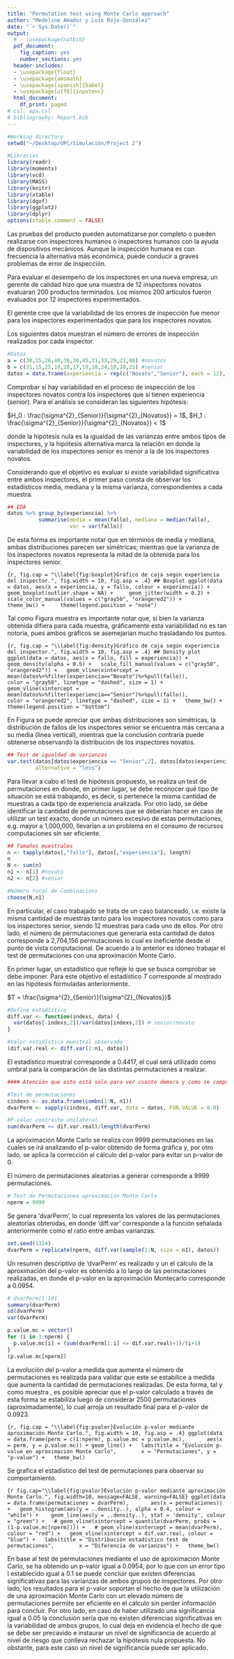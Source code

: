 ```yaml
---
title: "Permutation test using Monte Carlo approach"
author: "Medeline Amador y Luis Rojo-González"
date: "`r Sys.Date()`"
output:
  # - \usepackage{natbib}
  pdf_document:
    fig_caption: yes
    number_sections: yes
  header-includes:
  - \usepackage{float}
  - \usepackage{amsmath}
  - \usepackage[spanish]{babel}
  - \usepackage[utf8]{inputenc}
  html_document:
    df_print: paged
# csl: apa.csl
# bibliography: Report.bib
---
```


```r
#Working directory
setwd("~/Desktop/UPC/Simulación/Project 2")
```

```r
#Librarias
library(readr)
library(moments)
library(vcd)
library(MASS)
library(knitr)
library(xtable)
library(dgof)
library(ggplot2)
library(dplyr)
options(xtable.comment = FALSE)
```

\textbf{Situación (este caso de estudio es de McClave et al. (1997)).} Las pruebas del producto pueden automatizarse por completo o pueden realizarse con inspectores humanos o inspectores humanos con la ayuda de dispositivos mecánicos. Aunque la inspección humana es con frecuencia la alternativa más económica, puede conducir a graves problemas de error de inspección.

Para evaluar el desempeño de los inspectores en una nueva empresa, un gerente de calidad hizo que una muestra de 12 inspectores novatos evaluaran 200 productos terminados. Los mismos 200 artículos fueron evaluados por 12 inspectores experimentados. 

El gerente cree que la variabilidad de los errores de inspección fue menor para los inspectores experimentados que para los inspectores novatos.

Los siguientes datos muestran el número de errores de inspección realizados por cada inspector.

```r
#Datos
a = c(30,35,26,40,36,20,45,31,33,29,21,48) #novatos
b = c(31,15,25,19,28,17,19,18,24,10,20,21) #senior
datos = data.frame(experiencia = rep(c("Novato","Senior"), each = 12), fallo=c(a,b))
```

\textbf{Objetivo.} Comprobar si hay variabilidad en el proceso de inspección de los inspectores novatos contra los inspectores que sí tienen experiencia (senior). Para el análisis se consideran las siguientes hipótesis:

$H_0 : \frac{\sigma^{2}_{Senior}}{\sigma^{2}_{Novatos}} = 1$, $H_1 : \frac{\sigma^{2}_{Senior}}{\sigma^{2}_{Novatos}} < 1$

donde la hipótesis nula es la igualdad de las varianzas entre ambos tipos de inspectores, y la hipótesis alternativa marca la relación en donde la variabilidad de los inspectores senior es menor a la de los inspectores novatos.

\textbf{Análisis exploratorio.} Considerando que el objetivo es evaluar si existe variabilidad significativa entre ambos inspectores, el primer paso consta de observar los estadísticos media, mediana y la misma varianza, correspondientes a cada muestra.

```r
## EDA
datos %>% group_by(experiencia) %>%  
          summarise(media = mean(fallo), mediana = median(fallo),
                    var = var(fallo))
```

De esta forma es importante notar que en términos de media y mediana, ambas distribuciones parecen ser simétricas; mientras que la varianza de los inspectores novatos representa la mitad de la obtenida para los inspectores senior.

```{r, fig.cap = "\\label{fig:boxplot}Gráfico de caja según experiencia del inspector.", fig.width = 10, fig.asp = .4}
## Boxplot
ggplot(data = datos, aes(x = experiencia, y = fallo, colour = experiencia)) +
    geom_boxplot(outlier.shape = NA) +
    geom_jitter(width = 0.2) +
    scale_color_manual(values = c("gray50", "orangered2")) +
    theme_bw() +
    theme(legend.position = "none")
```

Tal como Figura \ref{fig:boxplot} muestra es importante notar que, si bien la varianza obtenida difiera para cada muestra, gráficamente esta variabilidad no es tan notoria, pues ambos gráficos se asemejarían mucho trasladando los puntos.

```{r, fig.cap = "\\label{fig:density}Gráfico de caja según experiencia del inspector.", fig.width = 10, fig.asp = .4}
## Density plot
ggplot(data = datos, aes(x = fallo, fill = experiencia)) +
  geom_density(alpha = 0.5) +
  scale_fill_manual(values = c("gray50", "orangered2")) +
  geom_vline(xintercept = mean(datos%>%filter(experiencia=="Novato")%>%pull(fallo)),
             color = "gray50", linetype = "dashed", size = 1) +
  geom_vline(xintercept = mean(datos%>%filter(experiencia=="Senior")%>%pull(fallo)),
             color = "orangered2", linetype = "dashed", size = 1) +
  theme_bw() +
  theme(legend.position = "bottom")
```

En Figura \ref{fig:density} se puede apreciar que ambas distribuciones son simétricas, la distribución de fallos de los inspectores senior se encuentra más cercana a su media (línea vertical), mientras que la conclusión contraria puede obtenerse observando la distribución de los inspectores novatos.

\textbf{Test de Permutaciones.}

```r
## Test de igualdad de varianzas
var.test(datos[datos$experiencia == "Senior",2], datos[datos$experiencia == "Novato",2],
         alternative = "less")
```

Para llevar a cabo el test de hipótesis propuesto, se realiza un test de permutaciones en donde, en primer lugar, se debe reconocer qué tipo de situación se está trabajando, es decir, si pertenece la misma cantidad de muestras a cada tipo de experiencia analizada. Por otro lado, se debe identificar la cantidad de permutaciones que se deberían hacer en caso de utilizar un test exacto, donde un número excesivo de estas permutaciones, e.g. mayor a 1,000,000, llevarían a un problema en el consumo de recursos computaciones sin ser eficiente.

```r
## Tamaños muestrales
n <- tapply(datos[,"fallo"], datos[,"experiencia"], length) 
n
N <- sum(n)
n1 <- n[1] #novato
n2 <- n[2] #senior

#Número total de Combinacions
choose(N,n1)
```

En particular, el caso trabajado se trata de un caso balanceado, i.e. existe la misma cantidad de muestras tanto para los inspectores novatos como para los inspectores senior, siendo 12 muestras para cada uno de ellos. Por otro lado, el número de permutaciones que generaría esta cantidad de datos corresponde a 2,704,156 permutaciones lo cual es ineficiente desde el punto de vista computacional. De acuerdo a lo anterior es idóneo trabajar el test de permutaciones con una aproximación Monte Carlo.

\textbf{Aproximación Monte Carlo.}

En primer lugar, un estadístico que refleje lo que se busca comprobar se debe imponer. Para este objetivo el estadístico $T$ corresponde al mostrado en las hipótesis formuladas anteriormente.

$T = \frac{\sigma^{2}_{Senior}}{\sigma^{2}_{Novatos}}$

```r
#Define estadístico
diff.var <- function(indexs, data) {
  var(datos[-indexs,2])/var(datos[indexs,2]) # senior/novato
}
```

```r
#Valor estadístico muestral observado
(dif.var.real <- diff.var(1:n1, datos))
```

El estadístico muestral corresponde a 0.4417, el cual será utilizado como umbral para la comparación de las distintas permutaciones a realizar.

```r
#### Atención que esto está solo para ver cuanto demora y como se comporta, se ejecutó solo una vez, es con fines de aprendizaje #### solamente. De hecho, no aparece en la salida del pdf por eso tiene la opción echo=FALSE y demases.

#Test de permutaciones
cindexs <- as.data.frame(combn(1:N, n1))
dvarPerm <- vapply(cindexs, diff.var, data = datos, FUN.VALUE = 0.0)

#P-valor contraste unilateral
sum(dvarPerm <= dif.var.real)/length(dvarPerm)
```

La aproximación Monte Carlo se realiza con 9999 permutaciones en las cuales se irá analizando el p-valor obtenido de forma gráfica 
y, por otro lado, se aplica la corrección al cálculo del p-valor para evitar un p-valor de 0.

\textit{Paso 1.} El número de permutaciones aleatorias a generar corresponde a 9999 permutaciones.

```r
# Test de Permutaciones aproximación Monte Carlo
nperm = 9999
```

\textit{Paso 2.} Se genera 'dvarPerm', lo cual representa los valores de las permutaciones aleatorias obtenidas, en donde 'diff.var' corresponde a la función señalada anteriormente como el ratio entre ambas varianzas.

```r
set.seed(1324)
dvarPerm = replicate(nperm, diff.var(sample(1:N, size = n1), datos))
```

\textit{Paso 3.} Un resumen descriptivo de 'dvarPerm' es realizado y un el cálculo de la aproximación del p-valor es obtenido a lo largo de las permutaciones realizadas, en donde el p-valor en la aproximación Montecarlo corresponde a 0.0954.

```r
# dvarPerm[1:10]
summary(dvarPerm)
sd(dvarPerm)
var(dvarPerm)

p.value.mc = vector()
for (i in 1:nperm) {
  p.value.mc[i] = (sum(dvarPerm[1:i] <= dif.var.real)+1)/(i+1)
}
(p.value.mc[nperm])
```

\textit{Paso 4.} La evolución del p-valor a medida que aumenta el número de permutaciones es realizada para validar que este se estabilice a medida que aumenta la cantidad de permutaciones realizadas. De esta forma, tal y como muestra \ref{fig:pvalor}, es posible apreciar que el p-valor calculado a través de esta forma se estabiliza luego de considerar 2500 permutaciones (aproximadamente), lo cual arroja un resultado final para el p-valor de 0.0923.

```{r, fig.cap = "\\label{fig:pvalor}Evolución p-valor mediante aproximación Monte Carlo.", fig.width = 10, fig.asp = .4}
ggplot(data = data.frame(perm = c(1:nperm), p.value.mc = p.value.mc),
      aes(x = perm, y = p.value.mc)) + geom_line() +
  labs(title = "Evolución p-value en aproximación Monte Carlo",
       x = "Permutaciones", y = "p-value") +
  theme_bw()
```

\textit{Paso 5.} Se grafica el estadístico del test de permutaciones para observar su comportamiento.

```{r fig.cap="\\label{fig:pvalor}Evolución p-valor mediante aproximación Monte Carlo.", fig.width=10, message=FALSE, warning=FALSE}
ggplot(data = data.frame(permutaciones = dvarPerm),
      aes(x = permutaciones)) +
  geom_histogram(aes(y = ..density..), alpha = 0.4, colour = "white") + 
  geom_line(aes(y = ..density..), stat = 'density', colour = "green") +
  # geom_vline(xintercept = quantile(dvarPerm, probs = (1-p.value.mc[nperm]))) +
  # geom_vline(xintercept = mean(dvarPerm), colour = "red") +
  geom_vline(xintercept = dif.var.real, colour = "blue") +
  labs(title = "Distribución estadístico test de permutaciones",
       x = "Diferencia de varianzas") +
  theme_bw()
```

\textbf{Conclusiones.} En base al test de permutaciones mediante el uso de aproximación Monte Carlo, se ha obtenido un p-valor igual a 0.0954, por lo que con un error tipo I establecido igual a 0.1 se puede concluir que existen diferencias significativas para las varianzas de ambos grupos de inspectores. Por otro lado, los resultados para el p-valor soportan el hecho de que la utilización de una aproximación Monte Carlo con un elevado número de permutaciones permite ser eficiente en el cálculo sin perder información para concluir. Por otro lado, en caso de haber utilizado una significancia igual a 0.05 la conclusión sería que no existen diferencias significativas en la variabilidad de ambos grupos, lo cual deja en evidencia el hecho de que se debe ser precavido e instaurar un nivel de significancia de acuerdo al nivel de riesgo que conlleva rechazar la hipótesis nula propuesta. No obstante, para este caso un nivel de significancia \textit{alto} puede ser aplicado.

